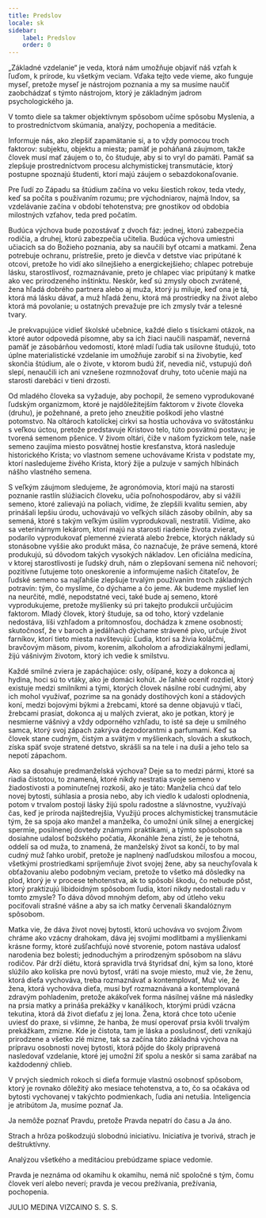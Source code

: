 ```yaml
---
title: Predslov
locale: sk
sidebar:
    label: Predslov
    order: 0
---
```

„Základné vzdelanie“ je veda, ktorá nám umožňuje objaviť náš vzťah k ľuďom, k prírode, ku všetkým veciam. Vďaka tejto vede vieme, ako funguje myseľ, pretože myseľ je nástrojom poznania a my sa musíme naučiť zaobchádzať s týmto nástrojom, ktorý je základným jadrom psychologického ja.

V tomto diele sa takmer objektívnym spôsobom učíme spôsobu Myslenia, a to prostredníctvom skúmania, analýzy, pochopenia a meditácie.

Informuje nás, ako zlepšiť zapamätanie si, a to vždy pomocou troch faktorov: subjektu, objektu a miesta; pamäť je poháňaná záujmom, takže človek musí mať záujem o to, čo študuje, aby si to vryl do pamäti. Pamäť sa zlepšuje prostredníctvom procesu alchymistickej transmutácie, ktorý postupne spoznajú študenti, ktorí majú záujem o sebazdokonaľovanie.

Pre ľudí zo Západu sa štúdium začína vo veku šiestich rokov, teda vtedy, keď sa počíta s používaním rozumu; pre východniarov, najmä Indov, sa vzdelávanie začína v období tehotenstva; pre gnostikov od obdobia milostných vzťahov, teda pred počatím.

Budúca výchova bude pozostávať z dvoch fáz: jednej, ktorú zabezpečia rodičia, a druhej, ktorú zabezpečia učitelia. Budúca výchova umiestni učiacich sa do Božieho poznania, aby sa naučili byť otcami a matkami. Žena potrebuje ochranu, prístrešie, preto je dievča v detstve viac pripútané k otcovi, pretože ho vidí ako silnejšieho a energickejšieho; chlapec potrebuje lásku, starostlivosť, rozmaznávanie, preto je chlapec viac pripútaný k matke ako vec prirodzeného inštinktu. Neskôr, keď sú zmysly oboch zvrátené, žena hľadá dobrého partnera alebo aj muža, ktorý ju miluje, keď ona je tá, ktorá má lásku dávať, a muž hľadá ženu, ktorá má prostriedky na život alebo ktorá má povolanie; u ostatných prevažuje pre ich zmysly tvár a telesné tvary.

Je prekvapujúce vidieť školské učebnice, každé dielo s tisíckami otázok, na ktoré autor odpovedá písomne, aby sa ich žiaci naučili naspamäť, neverná pamäť je zásobárňou vedomostí, ktoré mladí ľudia tak usilovne študujú, toto úplne materialistické vzdelanie im umožňuje zarobiť si na živobytie, keď skončia štúdium, ale o živote, v ktorom budú žiť, nevedia nič, vstupujú doň slepí, nenaučili ich ani vznešene rozmnožovať druhy, toto učenie majú na starosti darebáci v tieni drzosti.

Od mladého človeka sa vyžaduje, aby pochopil, že semeno vyprodukované ľudským organizmom, ktoré je najdôležitejším faktorom v živote človeka (druhu), je požehnané, a preto jeho zneužitie poškodí jeho vlastné potomstvo. Na oltároch katolíckej cirkvi sa hostia uchováva vo svätostánku s veľkou úctou, pretože predstavuje Kristovo telo, túto posvätnú postavu; je tvorená semenom pšenice. V živom oltári, čiže v našom fyzickom tele, naše semeno zaujíma miesto posvätnej hostie kresťanstva, ktorá nasleduje historického Krista; vo vlastnom semene uchovávame Krista v podstate my, ktorí nasledujeme živého Krista, ktorý žije a pulzuje v samých hlbinách nášho vlastného semena.

S veľkým záujmom sledujeme, že agronómovia, ktorí majú na starosti poznanie rastlín slúžiacich človeku, učia poľnohospodárov, aby si vážili semeno, ktoré zalievajú na poliach, vidíme, že zlepšili kvalitu semien, aby prinášali lepšiu úrodu, uchovávajú vo veľkých silách zásoby obilnín, aby sa semená, ktoré s takým veľkým úsilím vyprodukovali, nestratili. Vidíme, ako sa veterinárnym lekárom, ktorí majú na starosti riadenie života zvierat, podarilo vyprodukovať plemenné zvieratá alebo žrebce, ktorých náklady sú stonásobne vyššie ako produkt mäsa, čo naznačuje, že práve semená, ktoré produkujú, sú dôvodom takých vysokých nákladov. Len oficiálna medicína, v ktorej starostlivosti je ľudský druh, nám o zlepšovaní semena nič nehovorí; pozitívne ľutujeme toto oneskorenie a informujeme našich čitateľov, že ľudské semeno sa najľahšie zlepšuje trvalým používaním troch základných potravín: tým, čo myslíme, čo dýchame a čo jeme. Ak budeme myslieť len na neurčité, mdlé, nepodstatné veci, také bude aj semeno, ktoré vyprodukujeme, pretože myšlienky sú pri takejto produkcii určujúcim faktorom. Mladý človek, ktorý študuje, sa od toho, ktorý vzdelanie nedostáva, líši vzhľadom a prítomnosťou, dochádza k zmene osobnosti; skutočnosť, že v baroch a jedálňach dýchame strávené pivo, určuje život farníkov, ktorí tieto miesta navštevujú: Ľudia, ktorí sa živia koláčmi, bravčovým mäsom, pivom, korením, alkoholom a afrodiziakálnymi jedlami, žijú vášnivým životom, ktorý ich vedie k smilstvu.

Každé smilné zviera je zapáchajúce: osly, ošípané, kozy a dokonca aj hydina, hoci sú to vtáky, ako je domáci kohút. Je ľahké oceniť rozdiel, ktorý existuje medzi smilníkmi a tými, ktorých človek násilne robí cudnými, aby ich mohol využívať, pozrime sa na gonády dostihových koní a stádových koní, medzi bojovými býkmi a žrebcami, ktoré sa denne objavujú v tlači, žrebcami prasiat, dokonca aj u malých zvierat, ako je potkan, ktorý je nesmierne vášnivý a vždy odporného vzhľadu, to isté sa deje u smilného samca, ktorý svoj zápach zakrýva dezodorantmi a parfumami. Keď sa človek stane cudným, čistým a svätým v myšlienkach, slovách a skutkoch, získa späť svoje stratené detstvo, skrášli sa na tele i na duši a jeho telo sa nepotí zápachom.

Ako sa dosahuje predmanželská výchova? Deje sa to medzi pármi, ktoré sa riadia čistotou, to znamená, ktoré nikdy nestratia svoje semeno v žiadostivosti a pominuteľnej rozkoši, ako je táto: Manželia chcú dať telo novej bytosti, súhlasia a prosia nebo, aby ich viedlo k udalosti oplodnenia, potom v trvalom postoji lásky žijú spolu radostne a slávnostne, využívajú čas, keď je príroda najštedrejšia, Využijú proces alchymistickej transmutácie tým, že sa spoja ako manžel a manželka, čo umožní únik silnej a energickej spermie, posilnenej dovtedy známymi praktikami, a týmto spôsobom sa dosiahne udalosť božského počatia, Akonáhle žena zistí, že je tehotná, oddelí sa od muža, to znamená, že manželský život sa končí, to by mal cudný muž ľahko urobiť, pretože je naplnený nadľudskou milosťou a mocou, všetkými prostriedkami spríjemňuje život svojej žene, aby sa neuchyľovala k obťažovaniu alebo podobným veciam, pretože to všetko má dôsledky na plod, ktorý je v procese tehotenstva, ak to spôsobí škodu, čo nebude pôst, ktorý praktizujú libidoidným spôsobom ľudia, ktorí nikdy nedostali radu v tomto zmysle? To dáva dôvod mnohým deťom, aby od útleho veku pociťovali strašné vášne a aby sa ich matky červenali škandalóznym spôsobom.

Matka vie, že dáva život novej bytosti, ktorú uchováva vo svojom Živom chráme ako vzácny drahokam, dáva jej svojimi modlitbami a myšlienkami krásne formy, ktoré zušľachťujú nové stvorenie, potom nastáva udalosť narodenia bez bolesti; jednoduchým a prirodzeným spôsobom na slávu rodičov. Pár drží diétu, ktorá spravidla trvá štyridsať dní, kým sa lono, ktoré slúžilo ako kolíska pre novú bytosť, vráti na svoje miesto, muž vie, že ženu, ktorá dieťa vychováva, treba rozmaznávať a kontemplovať, Muž vie, že žena, ktorá vychováva dieťa, musí byť rozmaznávaná a kontemplovaná zdravým pohladením, pretože akákoľvek forma násilnej vášne má následky na prsia matky a prináša prekážky v kanálikoch, ktorými prúdi vzácna tekutina, ktorá dá život dieťaťu z jej lona. Žena, ktorá chce toto učenie uviesť do praxe, si všimne, že hanba, že musí operovať prsia kvôli trvalým prekážkam, zmizne. Kde je čistota, tam je láska a poslušnosť, deti vznikajú prirodzene a všetko zlé mizne, tak sa začína táto základná výchova na prípravu osobnosti novej bytosti, ktorá pôjde do školy pripravená nasledovať vzdelanie, ktoré jej umožní žiť spolu a neskôr si sama zarábať na každodenný chlieb.

V prvých siedmich rokoch si dieťa formuje vlastnú osobnosť spôsobom, ktorý je rovnako dôležitý ako mesiace tehotenstva, a to, čo sa očakáva od bytosti vychovanej v takýchto podmienkach, ľudia ani netušia. Inteligencia je atribútom Ja, musíme poznať Ja.

Ja nemôže poznať Pravdu, pretože Pravda nepatrí do času a Ja áno.

Strach a hrôza poškodzujú slobodnú iniciatívu. Iniciatíva je tvorivá, strach je deštruktívny.

Analýzou všetkého a meditáciou prebúdzame spiace vedomie.

Pravda je neznáma od okamihu k okamihu, nemá nič spoločné s tým, čomu človek verí alebo neverí; pravda je vecou prežívania, prežívania, pochopenia.

JULIO MEDINA VIZCAINO
S. S. S.
